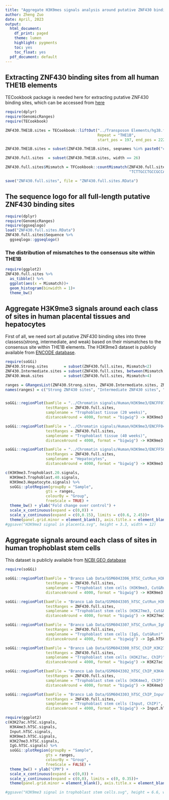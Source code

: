 ```yaml
---
title: "Aggregate H3K9mes signals analysis around putative ZNF430 binding sites in THE1B"
author: Zheng Zuo
date: April, 2023
output:
  html_document:
    df_print: paged
    theme: lumen
    highlight: pygments
    toc: yes
    toc_float: yes
  pdf_document: default
---
```


## Extracting ZNF430 binding sites from all human THE1B elements

TECookbook package is needed here for extracting putative ZNF430 binding sites, which can be accessed from [here](https://github.com/zeropin/TECookbook)

```r
require(dplyr)
require(GenomicRanges)
require(TECookbook)

ZNF430.THE1B.sites = TECookbook::liftOut("../Transposon Elements/hg38.fa.align",
                                         Repeat = "THE1B",
                                         start_pos = 197, end_pos = 222)

ZNF430.THE1B.sites = subset(ZNF430.THE1B.sites, seqnames %in% paste0("chr",c(1:23,"X","Y")))

ZNF430.full.sites  = subset(ZNF430.THE1B.sites, width == 26)

ZNF430.full.sites$Mismatch = TFCookbook::countMismatch(ZNF430.full.sites$Sequence,
                                                       "TCTTGCCTGCCGCCATGTAAGACGTG")

save("ZNF430.full.sites", file = "ZNF430.full.sites.RData")
```


## The sequence logo for all full-length putative ZNF430 binding sites
```r
require(dplyr)
require(GenomicRanges)
require(ggseqlogo)
load("ZNF430.full.sites.RData")
ZNF430.full.sites$Sequence %>%
  ggseqlogo::ggseqlogo()
```

### The distribution of mismatches to the consensus site within THE1B
```r
require(ggplot2)
ZNF430.full.sites %>% 
  as_tibble() %>%
  ggplot(aes(x = Mismatch))+
  geom_histogram(binwidth = 1)+
  theme_bw()
```


## Aggregate H3K9me3 signals around each class of sites in human placental tissues and hepatocytes

First of all, we need sort all putative ZNF430 binding sites into three classess(strong, intermediate, and weak) based on their mismatches to the consensus site within THE1B elements. The H3K9me3 dataset is publicly available from [ENCODE database](https://www.encodeproject.org/).

```r
require(soGGi)
ZNF430.Strong.sites       = subset(ZNF430.full.sites, Mismatch<2)
ZNF430.Intermediate.sites = subset(ZNF430.full.sites, between(Mismatch, 2, 4))
ZNF430.Weak.sites         = subset(ZNF430.full.sites, Mismatch>4)

ranges = GRangesList(ZNF430.Strong.sites, ZNF430.Intermediate.sites, ZNF430.Weak.sites)
names(ranges) = c("Strong ZNF430 sites", "Intermediate ZNF430 sites", "Weak ZNF430 sites")


soGGi::regionPlot(bamFile = "../Chromatin signals/Human/H3K9me3/ENCFF073GYV.FC.Trophoblast(20weeks).bigWig",
                  testRanges = ZNF430.full.sites, 
                  samplename = "Trophoblast tissue (20 weeks)",
                  distanceAround = 4000, format = "bigwig") -> H3K9me3.Trophoblast.20.signals

soGGi::regionPlot(bamFile = "../Chromatin signals/Human/H3K9me3/ENCFF040IBX.FC.Trophoblast(40weeks).bigWig",
                  testRanges = ZNF430.full.sites, 
                  samplename = "Trophoblast tissue (40 weeks)",
                  distanceAround = 4000, format = "bigwig") -> H3K9me3.Trophoblast.40.signals

soGGi::regionPlot(bamFile = "../Chromatin signals/Human/H3K9me3/ENCFF509OEW.FC.Hepatocyte.bigWig",
                  testRanges = ZNF430.full.sites,
                  samplename = "Hepatocytes", 
                  distanceAround = 4000, format = "bigwig") -> H3K9me3.Hepatocyte.signals

c(H3K9me3.Trophoblast.20.signals,
  H3K9me3.Trophoblast.40.signals,
  H3K9me3.Hepatocyte.signals) %>%
  soGGi::plotRegion(groupBy = "Sample",
                  gts = ranges,
                  colourBy = "Group",
                  freeScale = TRUE) +
  theme_bw() + ylab("Fold change over control") +
  scale_x_continuous(expand = c(0,0)) +
  scale_y_continuous(expand = c(0,0.15), limits = c(0.6, 2.45))+
  theme(panel.grid.minor = element_blank(), axis.title.x = element_blank())
#ggsave("H3K9me3 signal in placenta.svg", height = 3.3, width = 12)
```


## Aggregate signals around each class of sites in human trophoblast stem cells

This dataset is publicly available from [NCBI GEO database](https://www.ncbi.nlm.nih.gov/geo/query/acc.cgi?acc=GSE200760)
```r
require(soGGi)

soGGi::regionPlot(bamFile = "Branco Lab Data/GSM6043306_hTSC_CutRun_H3K9me3.bw",
                  testRanges = ZNF430.full.sites, 
                  samplename = "Trophoblast stem cells (H3K9me3, Cut&Run)",
                  distanceAround = 4000, format = "bigwig") -> H3K9me3.hTSC.signals

soGGi::regionPlot(bamFile = "Branco Lab Data/GSM6043305_hTSC_CutRun_H3K27me3.bw",
                  testRanges = ZNF430.full.sites, 
                  samplename = "Trophoblast stem cells (H3K27me3, Cut&Run)",
                  distanceAround = 4000, format = "bigwig") -> H3K27me3.hTSC.signals

soGGi::regionPlot(bamFile = "Branco Lab Data/GSM6043307_hTSC_CutRun_IgG.bw",
                  testRanges = ZNF430.full.sites, 
                  samplename = "Trophoblast stem cells (IgG, Cut&Run)",
                  distanceAround = 4000, format = "bigwig") -> IgG.hTSC.signals

soGGi::regionPlot(bamFile = "Branco Lab Data/GSM6043300_hTSC_ChIP_H3K27ac.bw",
                  testRanges = ZNF430.full.sites, 
                  samplename = "Trophoblast stem cells (H3K27ac, ChIP)",
                  distanceAround = 4000, format = "bigwig") -> H3K27ac.hTSC.signals

soGGi::regionPlot(bamFile = "Branco Lab Data/GSM6043302_hTSC_ChIP_H3K4me3.bw",
                  testRanges = ZNF430.full.sites, 
                  samplename = "Trophoblast stem cells (H3K4me3, ChIP)",
                  distanceAround = 4000, format = "bigwig") -> H3K4me3.hTSC.signals

soGGi::regionPlot(bamFile = "Branco Lab Data/GSM6043303_hTSC_ChIP_Input.bw",
                  testRanges = ZNF430.full.sites, 
                  samplename = "Trophoblast stem cells (Input, ChIP)",
                  distanceAround = 4000, format = "bigwig") -> Input.hTSC.signals

require(ggplot2)
c(H3K27ac.hTSC.signals,
  H3K4me3.hTSC.signals,
  Input.hTSC.signals,
  H3K9me3.hTSC.signals,
  H3K27me3.hTSC.signals,
  IgG.hTSC.signals) %>%
  soGGi::plotRegion(groupBy = "Sample",
                  gts = ranges,
                  colourBy = "Group",
                  freeScale = FALSE) +
  theme_bw() + ylab("CPM") +
  scale_x_continuous(expand = c(0,0)) +
  scale_y_continuous(expand = c(0,0), limits = c(0, 0.35))+
  theme(panel.grid.minor = element_blank(), axis.title.x = element_blank())

#ggsave("H3K9me3 signal in trophoblast stem cells.svg", height = 6.6, width = 12)
```

